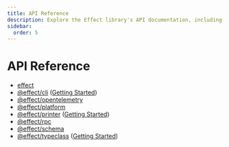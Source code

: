 ```yaml
---
title: API Reference
description: Explore the Effect library's API documentation, including core functionalities like effect, CLI, OpenTelemetry, platform, printer, and RPC. Delve into the schema package with getting started and API reference sections. Discover the typeclass module for comprehensive typeclass-related documentation.
sidebar:
  order: 5
---
```


# API Reference

- [effect](https://effect-ts.github.io/effect/docs/effect)
- [@effect/cli](https://effect-ts.github.io/effect/docs/cli) ([Getting Started](https://github.com/Effect-TS/effect/blob/main/packages/cli/README.md))
- [@effect/opentelemetry](https://effect-ts.github.io/effect/docs/opentelemetry)
- [@effect/platform](https://effect-ts.github.io/effect/docs/platform)
- [@effect/printer](https://effect-ts.github.io/effect/docs/printer) ([Getting Started](https://github.com/Effect-TS/effect/blob/main/packages/printer/README.md))
- [@effect/rpc](https://effect-ts.github.io/effect/docs/rpc)
- [@effect/schema](https://effect-ts.github.io/effect/docs/schema)
- [@effect/typeclass](https://effect-ts.github.io/effect/docs/typeclass) ([Getting Started](https://github.com/Effect-TS/effect/blob/main/packages/typeclass/README.md))
